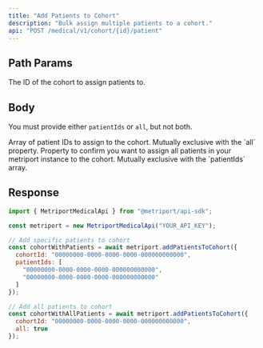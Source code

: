 ```yaml
---
title: "Add Patients to Cohort"
description: "Bulk assign multiple patients to a cohort."
api: "POST /medical/v1/cohort/{id}/patient"
---
```


## Path Params

<ParamField path="id" type="string" required>
  The ID of the cohort to assign patients to.
</ParamField>

## Body

You must provide either `patientIds` or `all`, but not both.

<ParamField body="patientIds" type="string[]" optional>
  Array of patient IDs to assign to the cohort. Mutually exclusive with the `all` property.
</ParamField>

<ParamField body="all" type="boolean" optional>
  Property to confirm you want to assign all patients in your metriport instance to the cohort. Mutually exclusive with the `patientIds` array.
</ParamField>

## Response

<Snippet file="cohort-with-details-response-with-message.mdx" />

<ResponseExample>

```javascript Metriport SDK
import { MetriportMedicalApi } from "@metriport/api-sdk";

const metriport = new MetriportMedicalApi("YOUR_API_KEY");

// Add specific patients to cohort
const cohortWithPatients = await metriport.addPatientsToCohort({
  cohortId: "00000000-0000-0000-0000-000000000000",
  patientIds: [
    "00000000-0000-0000-0000-000000000000",
    "00000000-0000-0000-0000-000000000000"
  ]
});

// Add all patients to cohort
const cohortWithAllPatients = await metriport.addPatientsToCohort({
  cohortId: "00000000-0000-0000-0000-000000000000",
  all: true
});
```

</ResponseExample>

<Snippet file="cohort-with-details-response-json-with-message.mdx" />

